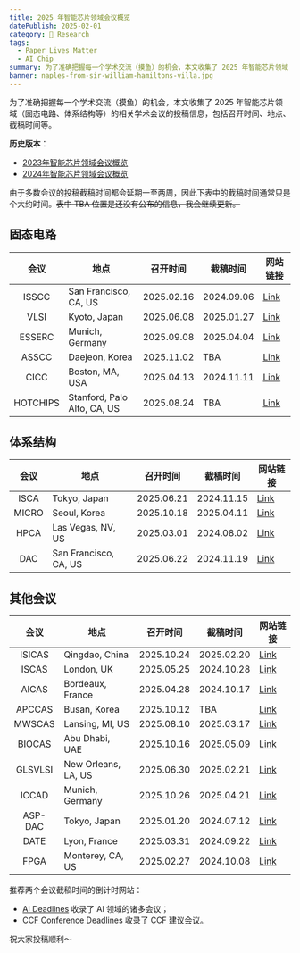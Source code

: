 ```yaml
---
title: 2025 年智能芯片领域会议概览
datePublish: 2025-02-01
category: 🌈 Research
tags:
  - Paper Lives Matter
  - AI Chip
summary: 为了准确把握每一个学术交流（摸鱼）的机会，本文收集了 2025 年智能芯片领域（固态电路、体系结构等）的相关学术会议的投稿信息，包括召开时间、地点、截稿时间等。
banner: naples-from-sir-william-hamiltons-villa.jpg
---
```


为了准确把握每一个学术交流（摸鱼）的机会，本文收集了 2025 年智能芯片领域（固态电路、体系结构等）的相关学术会议的投稿信息，包括召开时间、地点、截稿时间等。

**历史版本**：
- [2023年智能芯片领域会议概览](/post/asic-conf-ddl-2023)
- [2024年智能芯片领域会议概览](/post/asic-conf-ddl-2024)

由于多数会议的投稿截稿时间都会延期一至两周，因此下表中的截稿时间通常只是个大约时间。~~表中 TBA 位置是还没有公布的信息，我会继续更新。~~

## 固态电路

| 会议        | 地点 | 召开时间 | 截稿时间 | 网站链接 |
|:-----------:|------|----------|----------|----------|
| ISSCC    | San Francisco, CA, US       | 2025.02.16 | 2024.09.06 | [Link](https://www.isscc.org) |
| VLSI     | Kyoto, Japan                | 2025.06.08 | 2025.01.27 | [Link](https://www.vlsisymposium.org) |
| ESSERC   | Munich, Germany             | 2025.09.08 | 2025.04.04 | [Link](https://www.esserc2025.org) |
| ASSCC    | Daejeon, Korea              | 2025.11.02 | TBA        | [Link](https://a-sscc2025.org) |
| CICC     | Boston, MA, USA             | 2025.04.13 | 2024.11.11 | [Link](https://www.ieee-cicc.org) |
| HOTCHIPS | Stanford, Palo Alto, CA, US | 2025.08.24 | TBA        | [Link](https://hotchips.org) |

## 体系结构

| 会议     | 地点 | 召开时间 | 截稿时间 | 网站链接 |
|:--------:|------|----------|----------|----------|
| ISCA     | Tokyo, Japan          | 2025.06.21 | 2024.11.15 | [Link](https://iscaconf.org/isca2025) |
| MICRO    | Seoul, Korea          | 2025.10.18 | 2025.04.11 | [Link](https://microarch.org/micro58) |
| HPCA     | Las Vegas, NV, US     | 2025.03.01 | 2024.08.02 | [Link](https://hpca-conf.org/2025) |
| DAC      | San Francisco, CA, US | 2025.06.22 | 2024.11.19 | [Link](https://www.dac.com) |

## 其他会议

| 会议       | 地点 | 召开时间 | 截稿时间 | 网站链接 |
|:----------:|------|----------|----------|----------|
| ISICAS     | Qingdao, China      | 2025.10.24 | 2025.02.20 | [Link](https://2025.ieee-isicas.org) |
| ISCAS      | London, UK          | 2025.05.25 | 2024.10.28 | [Link](https://2025.ieee-iscas.org) |
| AICAS      | Bordeaux, France    | 2025.04.28 | 2024.10.17 | [Link](http://www.aicas2025.org) |
| APCCAS     | Busan, Korea        | 2025.10.12 | TBA        | [Link](http://apccas2025.org) |
| MWSCAS     | Lansing, MI, US     | 2025.08.10 | 2025.03.17 | [Link](https://www.mwscas2025.org) |
| BIOCAS     | Abu Dhabi, UAE      | 2025.10.16 | 2025.05.09 | [Link](http://2025.ieee-biocas.org) |
| GLSVLSI    | New Orleans, LA, US | 2025.06.30 | 2025.02.21 | [Link](https://www.glsvlsi.org) |
| ICCAD      | Munich, Germany     | 2025.10.26 | 2025.04.21 | [Link](https://iccad.com) |
| ASP-DAC    | Tokyo, Japan        | 2025.01.20 | 2024.07.12 | [Link](https://www.aspdac.com) |
| DATE       | Lyon, France        | 2025.03.31 | 2024.09.22 | [Link](https://www.date-conference.com) |
| FPGA       | Monterey, CA, US    | 2025.02.27 | 2024.10.08 | [Link](https://www.isfpga.org) |

推荐两个会议截稿时间的倒计时网站：
- [AI Deadlines](https://aideadlin.es) 收录了 AI 领域的诸多会议；
- [CCF Conference Deadlines](https://ccfddl.top/) 收录了 CCF 建议会议。

祝大家投稿顺利～

